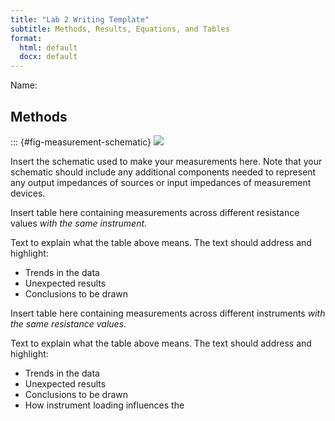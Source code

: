 ```yaml
---
title: "Lab 2 Writing Template"
subtitle: Methods, Results, Equations, and Tables
format:
  html: default
  docx: default
---
```


Name:

## Methods

::: {#fig-measurement-schematic}
![](./img/voltagedividerwsiggen.png)

Insert the schematic used to make your measurements here.
Note that your schematic should include any additional components needed to represent any output impedances of sources or input impedances of measurement devices.

Insert table here containing measurements across different resistance values *with the same instrument*.

Text to explain what the table above means.
The text should address and highlight:

-   Trends in the data
-   Unexpected results
-   Conclusions to be drawn

Insert table here containing measurements across different instruments *with the same resistance values*.

Text to explain what the table above means.
The text should address and highlight:

-   Trends in the data
-   Unexpected results
-   Conclusions to be drawn
-   How instrument loading influences the